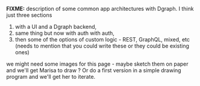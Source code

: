 **FIXME:** description of some common app architectures with Dgraph.  I think just three  sections

1. with a UI and a Dgraph backend, 
2. same thing but now with auth with auth, 
3. then some of the options of custom logic - REST, GraphQL, mixed, etc (needs to mention that you could write these or they could be existing ones)

we might need some images for this page - maybe sketch them on paper and we'll get Marisa to draw ?  Or do a first version in a simple drawing program and we'll get her to iterate.

